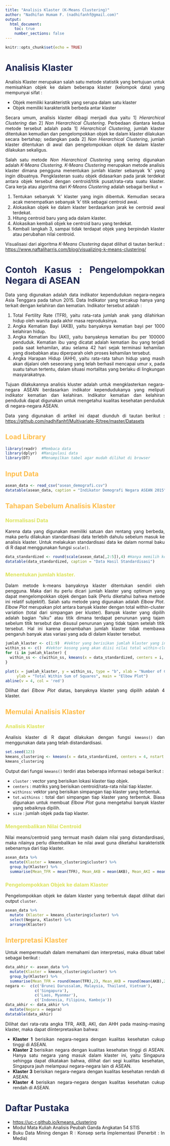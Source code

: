 ---
title: "Analisis Klaster (K-Means Clustering)"
author: "Nadhifan Humam F. (nadhifanhf@gmail.com)"
output:
  html_document:
    toc: true
    number_sections: false
---

```{r setup, include=FALSE}
knitr::opts_chunk$set(echo = TRUE)
```
<style type = 'text/css'>
h1 {color:#1a2451;}
h2 {color:#ffbd4a;}
h3 {color:#DCE35B;}
</style>

<style>
body {
text-align: justify
} </style>

# Analisis Klaster

Analisis Klaster merupakan salah satu metode statistik yang bertujuan untuk memisahkan objek ke dalam beberapa klaster (kelompok data) yang mempunyai sifat :

* Objek memiliki karakteristik yang serupa dalam satu klaster
* Objek memiliki karakteristik berbeda antar klaster

Secara umum, analisis klaster dibagi menjadi dua yaitu 1] _Hierarchical Clustering_ dan 2] _Non Hierarchical Clustering_. Perbedaan diantara kedua metode tersebut adalah pada 1] _Hierarchical Clustering_, jumlah klaster ditentukan kemudian dan pengelompokkan objek ke dalam klaster dilakukan secara bertahap; sedangkan pada 2] _Non Hierarchical Clustering_, jumlah klaster ditentukan di awal dan pengelompokkan objek ke dalam klaster dilakukan sekaligus.

Salah satu metode _Non Hierarchical Clustering_ yang sering digunakan adalah _K-Means Clustering_. _K-Means Clustering_ merupakan metode analisis klaster dimana pengguna menentukan jumlah klaster sebanyak 'k' yang ingin dibuatnya. Pengklasteran suatu objek didasarkan pada jarak terdekat antara objek tersebut dengan  centroid/titik pusat/rata-rata suatu klaster. Cara kerja atau algoritma dari _K-Means Clustering_ adalah sebagai berikut =

1. Tentukan sebanyak 'k' klaster yang ingin dibentuk. Kemudian secara acak menempatkan sebanyak 'k' titik sebagai centroid awal. 
2. Alokasikan objek ke dalam klaster berdasarkan jarak ke centroid awal terdekat. 
3. Hitung centroid baru yang ada dalam klaster.
4. Alokasikan kembali objek ke centroid baru yang terdekat.
5. Kembali langkah 3, sampai tidak terdapat objek yang berpindah klaster atau perubahan nilai centroid.

Visualisasi dari algoritma _K-Means Clustering_ dapat dilihat di tautan berikut : <https://www.naftaliharris.com/blog/visualizing-k-means-clustering/>

# Contoh Kasus : Pengelompokkan Negara di ASEAN 

Data yang digunakan adalah data indikator kependudukan negara-negara Asia Tenggara pada tahun 2015. Data  Indikator yang tercakup hanya yang terkait dengan kelahiran dan kematian. Indikator tersebut adalah :

1. Total Fertility Rate (TFR), yaitu rata-rata jumlah anak yang dilahirkan hidup oleh wanita pada akhir masa reproduksinya.
2. Angka Kematian Bayi (AKB), yaitu banyaknya kematian bayi per 1000 kelahiran hidup.
3. Angka Kematian Ibu (AKI), yaitu banyaknya kematian ibu per 100000 penduduk. Kematian ibu yang dicatat adalah kematian ibu yang terjadi pada saat kehamilan, atau selama 42 hari sejak terminasi kehamilan yang disebabkan atau diperparah oleh proses kehamilan tersebut.  
4. Angka Harapan Hidup (AHH), yaitu rata-rata tahun hidup yang masih akan dijalani oleh seseorang yang telah berhasil mencapai umur x, pada suatu tahun tertentu, dalam situasi mortalitas yang berlaku di lingkungan masyarakatnya.

Tujuan dilakukannya analisis kluster adalah untuk mengklasterkan negara-negara ASEAN berdasarkan indikator kependudukanya yang meliputi indikator kematian dan kelahiran. Indikator kematian dan kelahiran penduduk dapat digunakan untuk mengetahui kualitas kesehatan penduduk di negara-negara ASEAN. 

Data yang digunakan di artikel ini dapat diunduh di tautan berikut :
<https://github.com/nadhifanhf/Multivariate-R/tree/master/Datasets>

## Load Library 
```{r Import libraries, message=FALSE, warning=FALSE}
library(readr)  #Membaca data
library(dplyr)  #Manipulasi data
library(DT)     #Menampilkan tabel agar mudah dilihat di browser
```

## Input Data
```{r Import Data, message=FALSE, warning=FALSE}
asean_data <- read_csv("asean_demografi.csv")
datatable(asean_data, caption = "Indikator Demografi Negara ASEAN 2015")
```

## Tahapan Sebelum Analisis Klaster

### Normalisasi Data
Karena data yang digunakan memiliki satuan dan rentang yang berbeda, maka perlu dilakukan standardisasi data terlebih dahulu sebelum masuk ke analisis klaster. Untuk melakukan standardisasi data ke dalam normal baku di R dapat menggunakan fungsi `scale()`.
```{r}
data_standardized <- round(scale(asean_data[,2:5]),4) #Hanya memilih kolom/variabel yang berisikan indikator kelahiran dan kematian
datatable(data_standardized, caption = "Data Hasil Standardisasi")
```

### Menentukan jumlah klaster. 
Dalam metode k-means banyaknya klaster ditentukan sendiri oleh pengguna. Maka dari itu perlu dicari jumlah klaster yang optimum yang dapat mengelompokkan objek dengan baik (Perlu diketahui bahwa metode ini relatif subjektif). Salah satu metode yang digunakan adalah _Elbow Plot_. _Elbow Plot_ merupakan plot antara banyak klaster dengan total within-cluster variation (total dari simpangan per kluster). Banyak klaster yang dipilih adalah bagian "siku" atau titik dimana terdapat penurunan yang tajam sebelum titik tersebut dan disusul penurunan yang tidak tajam setelah titik tersebut. Hal ini karena penambahan jumlah klaster tidak membawa pengaruh banyak atas variasi yang ada di dalam klaster tersebut.

```{r}
jumlah_klaster <- c(1:9)  #Vektor yang berisikan jumlah klaster yang ingin dilihat nilai dari total within-cluster sum of squares
within_ss <- c()  #Vektor kosong yang akan diisi nilai total within-cluster sum of squares
for (i in jumlah_klaster) {
  within_ss <- c(within_ss, kmeans(x = data_standardized, centers = i, nstart = 25)$tot.withinss)
}

plot(x = jumlah_klaster, y = within_ss, type = "b", xlab = "Number of Cluster",
     ylab = "Total Within Sum of Squares", main = "Elbow Plot")
abline(v = 4, col = 'red')
```

Dilihat dari _Elbow Plot_ diatas, banyaknya klaster yang dipilih adalah 4 klaster. 

## Memulai Analisis Klaster

### Analisis Klaster
Analisis klaster di R dapat dilakukan dengan fungsi `kmeans()` dan menggunakan data yang telah distandardisasi.
```{r}
set.seed(123)
kmeans_clustering <- kmeans(x = data_standardized, centers = 4, nstart = 25)  #parameter nstart digunakan untuk memberitahu fungsi berapa kali inisiasi centroid awal (secara acak) yang akan dibentuk.
kmeans_clustering
```

Output dari fungsi `kmeans()` terdiri atas beberapa informasi sebagai berikut :

* `cluster` : vector yang berisikan lokasi klaster tiap objek.
* `centers` : matriks yang berisikan centroid/rata-rata nilai tiap klaster.
* `withinss`: vektor yang berisikan simpangan tiap klaster yang terbentuk. 
* `tot.withinss` : total dari simpangan tiap klaster yang terbentuk. Biasa digunakan untuk membuat _Elbow Plot_ guna mengetahui banyak klaster yang sebaiknya dipilih.
* `size` : jumlah objek pada tiap klaster.

### Mengembalikan Nilai Centroid
Nilai means/centroid yang termuat masih dalam nilai yang distandardisasi, maka nilainya perlu dikembalikan ke nilai awal guna diketahui karakteristik sebenarnya dari tiap klaster.

```{r}
asean_data %>%
  mutate(Klaster = kmeans_clustering$cluster) %>%
  group_by(Klaster) %>%
  summarise(Mean_TFR = mean(TFR), Mean_AKB = mean(AKB), Mean_AKI = mean(AKI), Mean_AHH = mean(AHH))
```

### Pengelompokkan Objek ke dalam Klaster 

Pengelompokkan objek ke dalam klaster yang terbentuk dapat dilihat dari output `cluster`.
```{r}
asean_data %>%
  mutate (Klaster = kmeans_clustering$cluster) %>%
  select(Negara, Klaster) %>%
  arrange(Klaster)
```

## Interpretasi Klaster
Untuk mempermudah dalam memahami dan interpretasi, maka dibuat tabel sebagai berikut :

```{r, echo=FALSE}
data_akhir <- asean_data %>%
  mutate(Klaster = kmeans_clustering$cluster) %>%
  group_by(Klaster) %>%
  summarise(Mean_TFR = round(mean(TFR),2), Mean_AKB = round(mean(AKB),2), Mean_AKI = round(mean(AKI),2), Mean_AHH = round(mean(AHH),2))
negara <-  c(c('Brunei Darussalam, Malaysia, Thailand, Vietnam'),
             c('Singapura'),
             c('Laos, Myanmar'),
             c('Indonesia, Filipina, Kamboja'))
data_akhir <- data_akhir %>%
  mutate(Negara = negara)
datatable(data_akhir)
```

Dilihat dari rata-rata angka TFR, AKB, AKI, dan AHH pada masing-masing klaster, maka dapat diinterpretasikan bahwa:

* **Klaster 1** berisikan negara-negara dengan kualitas kesehatan cukup tinggi di ASEAN.
* **Klaster 2** berisikan negara dengan kualitas kesehatan tinggi di ASEAN. Hanya satu negara yang masuk dalam klaster ini, yaitu Singapura sehingga dapat dikatakan bahwa, dilihat dari segi kualitas kesehatan, Singapura jauh melampaui negara-negara lain di ASEAN.
* **Klaster 3** berisikan negara-negara dengan kualitas kesehatan rendah di ASEAN.
* **Klaster 4** berisikan negara-negara dengan kualitas kesehatan cukup rendah di ASEAN.

# Daftar Pustaka
* <https://uc-r.github.io/kmeans_clustering>
* Modul Mata Kuliah Analisis Peubah Ganda Angkatan 54 STIS
* Buku Data Mining dengan R : Konsep serta Implementasi (Penerbit : In Media)